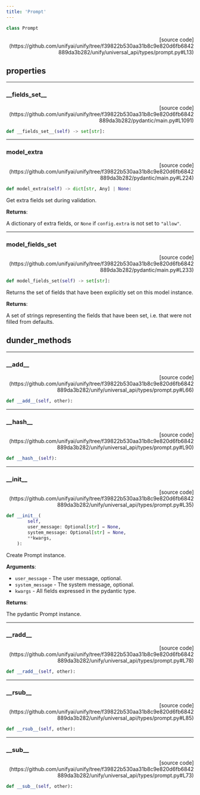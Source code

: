 ```yaml
---
title: 'Prompt'
---
```


```python
class Prompt
```

<p align="right">[source code](https://github.com/unifyai/unify/tree/f39822b530aa31b8c9e820d6fb6842889da3b282/unify/universal_api/types/prompt.py#L13)</p>



## properties

---

### \_\_fields\_set\_\_

<p align="right">[source code](https://github.com/unifyai/unify/tree/f39822b530aa31b8c9e820d6fb6842889da3b282/pydantic/main.py#L1091)</p>

```python
def __fields_set__(self) -> set[str]:
```



---

### model\_extra

<p align="right">[source code](https://github.com/unifyai/unify/tree/f39822b530aa31b8c9e820d6fb6842889da3b282/pydantic/main.py#L224)</p>

```python
def model_extra(self) -> dict[str, Any] | None:
```

Get extra fields set during validation.

**Returns**:

A dictionary of extra fields, or `None` if `config.extra` is not set to `"allow"`.

---

### model\_fields\_set

<p align="right">[source code](https://github.com/unifyai/unify/tree/f39822b530aa31b8c9e820d6fb6842889da3b282/pydantic/main.py#L233)</p>

```python
def model_fields_set(self) -> set[str]:
```

Returns the set of fields that have been explicitly set on this model instance.

**Returns**:

A set of strings representing the fields that have been set,
i.e. that were not filled from defaults.

## dunder_methods

---

### \_\_add\_\_

<p align="right">[source code](https://github.com/unifyai/unify/tree/f39822b530aa31b8c9e820d6fb6842889da3b282/unify/universal_api/types/prompt.py#L66)</p>

```python
def __add__(self, other):
```



---

### \_\_hash\_\_

<p align="right">[source code](https://github.com/unifyai/unify/tree/f39822b530aa31b8c9e820d6fb6842889da3b282/unify/universal_api/types/prompt.py#L90)</p>

```python
def __hash__(self):
```



---

### \_\_init\_\_

<p align="right">[source code](https://github.com/unifyai/unify/tree/f39822b530aa31b8c9e820d6fb6842889da3b282/unify/universal_api/types/prompt.py#L35)</p>

```python
def __init__(
        self,
        user_message: Optional[str] = None,
        system_message: Optional[str] = None,
        **kwargs,
    ):
```

Create Prompt instance.

**Arguments**:

- `user_message` - The user message, optional.
- `system_message` - The system message, optional.
- `kwargs` - All fields expressed in the pydantic type.



**Returns**:

The pydantic Prompt instance.

---

### \_\_radd\_\_

<p align="right">[source code](https://github.com/unifyai/unify/tree/f39822b530aa31b8c9e820d6fb6842889da3b282/unify/universal_api/types/prompt.py#L78)</p>

```python
def __radd__(self, other):
```



---

### \_\_rsub\_\_

<p align="right">[source code](https://github.com/unifyai/unify/tree/f39822b530aa31b8c9e820d6fb6842889da3b282/unify/universal_api/types/prompt.py#L85)</p>

```python
def __rsub__(self, other):
```



---

### \_\_sub\_\_

<p align="right">[source code](https://github.com/unifyai/unify/tree/f39822b530aa31b8c9e820d6fb6842889da3b282/unify/universal_api/types/prompt.py#L73)</p>

```python
def __sub__(self, other):
```

